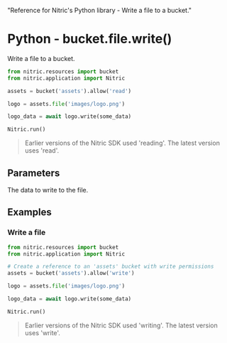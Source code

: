   "Reference for Nitric's Python library - Write a file to a bucket."

# Python - bucket.file.write()

Write a file to a bucket.

```python
from nitric.resources import bucket
from nitric.application import Nitric

assets = bucket('assets').allow('read')

logo = assets.file('images/logo.png')

logo_data = await logo.write(some_data)

Nitric.run()
```

> Earlier versions of the Nitric SDK used 'reading'. The latest version uses 'read'.

## Parameters

<Properties>
  <Property name="data" type="bytes" required>
    The data to write to the file.
  </Property>
</Properties>

## Examples

### Write a file

```python
from nitric.resources import bucket
from nitric.application import Nitric

# Create a reference to an 'assets' bucket with write permissions
assets = bucket('assets').allow('write')

logo = assets.file('images/logo.png')

logo_data = await logo.write(some_data)

Nitric.run()
```

> Earlier versions of the Nitric SDK used 'writing'. The latest version uses 'write'.
